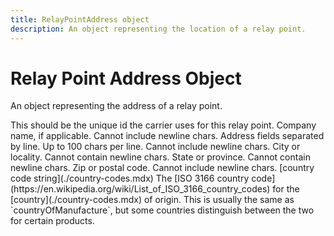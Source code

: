 ```yaml
---
title: RelayPointAddress object
description: An object representing the location of a relay point.
---
```


Relay Point Address Object
===============================================
An object representing the address of a relay point.

<Reference>
  
  <Field name="relay_point_id" type="string" required={true}>
    <Description>
      This should be the unique id the carrier uses for this relay point.
    </Description>
  </Field>

  <Field name="company_name" type="string" required={false}>
    <Description>
        Company name, if applicable. Cannot include newline chars.
    </Description>
  </Field>

  <Field name="address_lines[]" type="string[]" required={true}>
    <Description>
      Address fields separated by line. Up to 100 chars per line. Cannot include newline chars.
    </Description>
  </Field>

 <Field name="city_locality" type="string" required={true}>
    <Description>
      City or locality. Cannot contain newline chars.
    </Description>
  </Field>

 <Field name="state_province" type="string" required={true}>
    <Description>
      State or province. Cannot contain newline chars.
    </Description>
  </Field>

 <Field name="postal_code" type="string" required={true}>
    <Description>
      Zip or postal code. Cannot include newline chars.
    </Description>
  </Field>

 <Field name="country_code" required={true}>
    <Type>
      [country code string](./country-codes.mdx)
    </Type>
    <Description>
      The [ISO 3166 country code](https://en.wikipedia.org/wiki/List_of_ISO_3166_country_codes) for the [country](./country-codes.mdx) of origin. This is usually the same as `countryOfManufacture`, but some countries distinguish between the two for certain products.
    </Description>
  </Field>

</Reference>